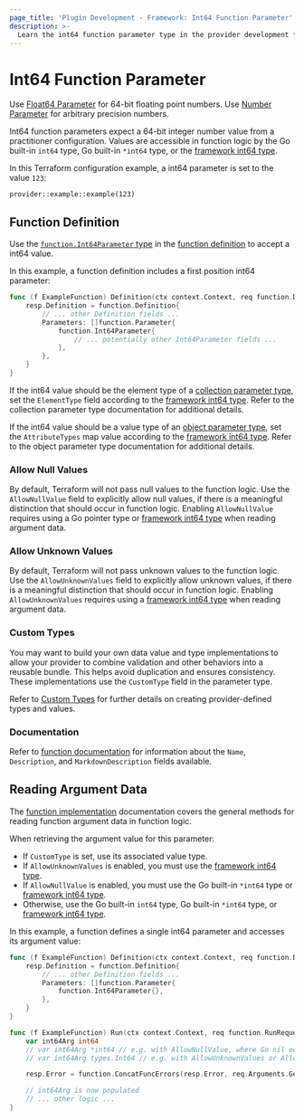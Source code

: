 ```yaml
---
page_title: 'Plugin Development - Framework: Int64 Function Parameter'
description: >-
  Learn the int64 function parameter type in the provider development framework.
---
```


# Int64 Function Parameter

<Tip>

Use [Float64 Parameter](/terraform/plugin/framework/functions/parameters/float64) for 64-bit floating point numbers. Use [Number Parameter](/terraform/plugin/framework/functions/parameters/number) for arbitrary precision numbers.

</Tip>

Int64 function parameters expect a 64-bit integer number value from a practitioner configuration. Values are accessible in function logic by the Go built-in `int64` type, Go built-in `*int64` type, or the [framework int64 type](/terraform/plugin/framework/handling-data/types/int64).

In this Terraform configuration example, a int64 parameter is set to the value `123`:

```hcl
provider::example::example(123)
```

## Function Definition

Use the [`function.Int64Parameter` type](https://pkg.go.dev/github.com/hashicorp/terraform-plugin-framework/function#Int64Parameter) in the [function definition](/terraform/plugin/framework/functions/implementation#definition-method) to accept a int64 value.

In this example, a function definition includes a first position int64 parameter:

```go
func (f ExampleFunction) Definition(ctx context.Context, req function.DefinitionRequest, resp *function.DefinitionResponse) {
    resp.Definition = function.Definition{
        // ... other Definition fields ...
        Parameters: []function.Parameter{
            function.Int64Parameter{
                // ... potentially other Int64Parameter fields ...
            },
        },
    }
}
```

If the int64 value should be the element type of a [collection parameter type](/terraform/plugin/framework/functions/parameters#collection-parameter-types), set the `ElementType` field according to the [framework int64 type](/terraform/plugin/framework/handling-data/types/int64). Refer to the collection parameter type documentation for additional details.

If the int64 value should be a value type of an [object parameter type](/terraform/plugin/framework/functions/parameters#object-parameter-type), set the `AttributeTypes` map value according to the [framework int64 type](/terraform/plugin/framework/handling-data/types/int64). Refer to the object parameter type documentation for additional details.

### Allow Null Values

By default, Terraform will not pass null values to the function logic. Use the `AllowNullValue` field to explicitly allow null values, if there is a meaningful distinction that should occur in function logic. Enabling `AllowNullValue` requires using a Go pointer type or [framework int64 type](/terraform/plugin/framework/handling-data/types/int64) when reading argument data.

### Allow Unknown Values

By default, Terraform will not pass unknown values to the function logic. Use the `AllowUnknownValues` field to explicitly allow unknown values, if there is a meaningful distinction that should occur in function logic. Enabling `AllowUnknownValues` requires using a [framework int64 type](/terraform/plugin/framework/handling-data/types/int64) when reading argument data.

### Custom Types

You may want to build your own data value and type implementations to allow your provider to combine validation and other behaviors into a reusable bundle. This helps avoid duplication and ensures consistency. These implementations use the `CustomType` field in the parameter type.

Refer to [Custom Types](/terraform/plugin/framework/handling-data/types/custom) for further details on creating provider-defined types and values.

### Documentation

Refer to [function documentation](/terraform/plugin/framework/functions/documentation) for information about the `Name`, `Description`, and `MarkdownDescription` fields available.

## Reading Argument Data

The [function implementation](/terraform/plugin/framework/functions/implementation) documentation covers the general methods for reading function argument data in function logic.

When retrieving the argument value for this parameter:

* If `CustomType` is set, use its associated value type.
* If `AllowUnknownValues` is enabled, you must use the [framework int64 type](/terraform/plugin/framework/handling-data/types/int64).
* If `AllowNullValue` is enabled, you must use the Go built-in `*int64` type or [framework int64 type](/terraform/plugin/framework/handling-data/types/int64).
* Otherwise, use the Go built-in `int64` type, Go built-in `*int64` type, or [framework int64 type](/terraform/plugin/framework/handling-data/types/int64).

In this example, a function defines a single int64 parameter and accesses its argument value:

```go
func (f ExampleFunction) Definition(ctx context.Context, req function.DefinitionRequest, resp *function.DefinitionResponse) {
    resp.Definition = function.Definition{
        // ... other Definition fields ...
        Parameters: []function.Parameter{
            function.Int64Parameter{},
        },
    }
}

func (f ExampleFunction) Run(ctx context.Context, req function.RunRequest, resp *function.RunResponse) {
    var int64Arg int64
    // var int64Arg *int64 // e.g. with AllowNullValue, where Go nil equals Terraform null
    // var int64Arg types.Int64 // e.g. with AllowUnknownValues or AllowNullValue

    resp.Error = function.ConcatFuncErrors(resp.Error, req.Arguments.Get(ctx, &int64Arg))

    // int64Arg is now populated
    // ... other logic ...
}
```
